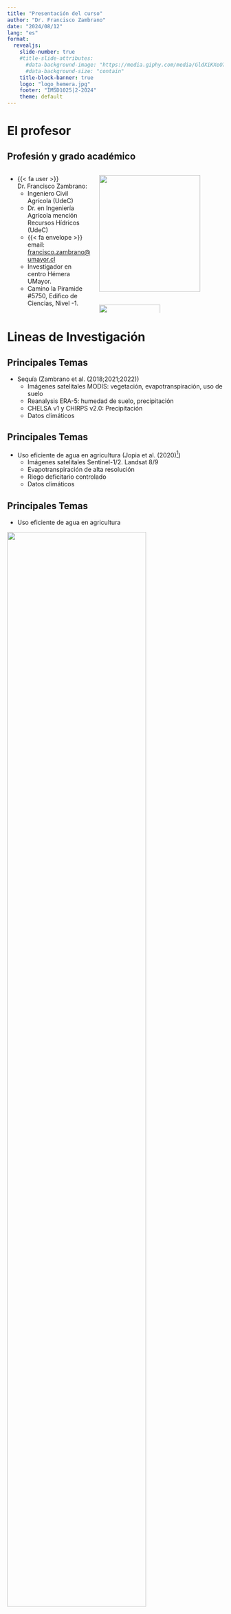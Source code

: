 ```yaml
---
title: "Presentación del curso"
author: "Dr. Francisco Zambrano"
date: "2024/08/12"
lang: "es"
format: 
  revealjs:
    slide-number: true
    #title-slide-attributes: 
      #data-background-image: "https://media.giphy.com/media/GldXiKXeO7hpczEHxt/giphy.gif"
      #data-background-size: "contain"
    title-block-banner: true
    logo: "logo_hemera.jpg"
    footer: "IMSD1025|2-2024"
    theme: default
---
```


# El profesor {background-color='lightblue'}

## Profesión y grado académico {.smaller}

::: {.columns}


::: {.column width="40%"}

::: incremental
- {{< fa user >}} Dr. Francisco Zambrano: 
  -  Ingeniero Civil Agrícola (UdeC)
  -  Dr. en Ingeniería Agrícola mención Recursos Hídricos (UdeC)
  - {{< fa envelope >}} email: [francisco.zambrano@umayor.cl](mailto:francisco.zambrano@umayor.cl)
  - Investigador en centro Hémera UMayor.
  - Camino la Piramide #5750, Edifico de Ciencias, Nivel -1.
:::

:::

::: {.column width="60%"}

::: {.r-stack}

![](img/google-scholar1.png){.fragment align=center width=90%}
![](img/google-scholar2.png){.fragment align=center width=70% height=250}
:::

:::

:::

# Lineas de Investigación {background-color='orange'}

## {background-image="https://media.giphy.com/media/1hBVgVAst7sZAQRdWl/giphy.gif" background-size="contain"}

## Principales Temas

::: incremental

- Sequía (Zambrano et al. (2018;2021;2022))
  - Imágenes satelitales MODIS: vegetación, evapotranspiración, uso de suelo
  - Reanalysis ERA-5: humedad de suelo, precipitación
  - CHELSA v1 y CHIRPS v2.0: Precipitación
  - Datos climáticos
:::

## {background-image="img/map_study_area_join.png" background-size="contain"}

## {background-image="img/map_zcNDVI_ts.png" background-size="contain"}


## Principales Temas

- Uso eficiente de agua en agricultura (Jopia et al. (2020)[^1])
  - Imágenes satelitales Sentinel-1/2. Landsat 8/9
  - Evapotranspiración de alta resolución
  - Riego deficitario controlado
  - Datos climáticos

[^1]: Jopia, A.; Zambrano, F.; Pérez-Martínez, W.; Vidal-Páez, P.; Molina, J.; de la Hoz Mardones, F. Time-Series of Vegetation Indices (VNIR/SWIR) Derived from Sentinel-2 (A/B) to Assess Turgor Pressure in Kiwifruit. ISPRS Int. J. Geo-Inf. 2020, 9, 641. https://doi.org/10.3390/ijgi9110641

## Principales Temas

- Uso eficiente de agua en agricultura 

![](img/wue1_satelite.png){width="80%" fig-align="center"}

## Principales Temas

- Uso eficiente de agua en agricultura 

![](img/wue2_satelite.png){width="80%" fig-align="center"}

## Principales Temas

- Monitoreo de fenología y estimación de producción (trigo y maíz)
  - Imagenes satelitales Sentinel-2
  - Derivación de índices espectrales
  - Cálculo de índice de área foliar (LAI)
  - Muestreo de biomasa vegetal

## Principales Temas

- Monitoreo de fenología y estimación de producción 

![](img/map_study_chile_globe_H_VB.png){width="80%" fig-align="center"}

## Principales Temas

- Monitoreo de fenología y estimación de producción 

![](img/fenolgia_indices_temporada.png){width="80%" fig-align="center"}


# Proyectos {background-color='lightblue'}

## Director: {.smaller}

1. Fondecyt de Iniciación `N°11190360` (ANID)
    - `Título:` The impact of weather variability on wheat and maize production: an improved early warning model for agricultural drought
    - `Monto:` ~100 $MM
    - `Periodo:` 2019-2023

::: {layout-nrow=1}
![](img/fondecyt_ini1.jpeg){width=200}
![](img/fondecyt_ini2.jpeg){width=200}
![](img/fondecyt_ini3.jpeg){width=200}
![](img/fondecyt_ini5.jpeg){width=200}
![](img/fondecyt_ini6.jpeg){width=200}
:::

## Director: {.smaller}

2. Fondef  Idea `ID21|10297` (ANID)
    - `Título:` SatOri: Sistema Satelital para Optimización de Riego
    - `Monto:` ~200 $MM
    - `Periodo:` 2022-2024

::: {layout-nrow=2}
![](img/fondef_idea1.jpeg){width=200}
![](img/fondef_idea2.jpeg){width=200}
![](img/fondef_idea3.jpeg){ width=200}
![](img/fondef_idea4.jpeg){ width=200}

:::

## Director: {.smaller}

3. Fondo Estrategíco en Sequía `FSEQ210022` (ANID)
    - `Título:` A multi-scale drought observatory for Chile: an early warning system to mitigate agricultural and ecological impacts 
    - `Monto:` ~300 $MM
    - `Periodo:` 2022-2023

::: {layout-nrow=1}
![](img/visita_dirk1.jpeg){width=300}
![](img/visita_dirk4.jpeg){width=200}
![](img/visita_anton2.jpeg){ width=200}
![](img/visita_anton3.jpeg){ width=200}

:::

## Otras colaboraciones en proyectos {.smaller}

- `Fondecyt regular:` MULTIVARIATE DROUGHT MONITOR SYSTEM: BIOPHYSICAL MODELLING, REMOTE SENSING AND HYDROCLIMATIC INFORMATION FOR DROUGHT ANALYISIS AND FORECASTING IN AGRICULTURE.
    - `Institución:` Universidad Católica
    - `Periodo:` 2021-2024
    - `Inv. Responsable:` Dr. Francisco Meza

- `Anillo`: Modeling of Epigenetic Gene Regulatory Networks in sweet cherry floral buds in response to differential seasonal climate conditions
    - `Institución:` Universidad Mayor
    - `Periodo:` 2021-2024
    - `Inv. Responsable:` Dra. Andrea Miyasaka

# Descripción del Curso {background-color='green'}

## Objetivos {background-image="../img//R_logo.png" background-position="97.5% 2.5%" background-size="7.5%" layout="true" .smaller}

::: incremental
- Lograr habilidades en el uso básico del software `R`
- Lograr habilidades en el manejo de datos geospaciales de tipo  vectoriales y raster mediante el uso del `software R`
- Lograr habilidades en la aplicacion de operaciones geométricas con datos vectoriales.
- Lograr habilidades en la aplicación de operaciones espaciales con datos raster.
- Realizar análisis de imágenes multiespectrales con el `software R`

:::

## Metodología {background-image="../img//R_logo.png" background-position="97.5% 2.5%" background-size="7.5%" layout="true" .smaller}

- Clases teóricas con ejemplos 

- Talleres en computador utilizando `R` y la IDE `RStudio`


## Horario {background-image="../img//R_logo.png" background-position="97.5% 2.5%" background-size="7.5%" layout="true" .smaller}


::: incremental
- Lunes 8:30 - 9:50 (Catedra)
- Lunes 10:00 - 12:40 (Taller)  
Sala 
   
:::

## Evaluaciones  {background-image="../img//R_logo.png" background-position="97.5% 2.5%" background-size="7.5%" layout="true" .smaller}

- Evaluación 1 (20%)
    - Tipo: teórica practica
    - Fecha: 6 octubre 2023
  
- Evaluación 2 (30%)
    - Tipo: teórica practica
    - Fecha: 10 noviembre 2023

- Talleres (30%)
    - Tipo: laboratorio computación
    - Cantidad: 5-7 talleres
    
- Trabajo Final (20%)


## Recursos para aprender {background-image="../img//R_logo.png" background-position="97.5% 2.5%" background-size="7.5%" layout="true" .smaller}

::: incremental
- R
  - [SWIRL](https://swirlstats.com/)
  - [Quick-R](https://www.statmethods.net/)

- R-Spatial
  - [r-spatial](https://www.r-spatial.org/) - Edzer Pebesma
  - [rspatial](https://www.rspatial.org/) - Robert Hijmans

- Libros R-Spatial
  - [Applied Spatial Data Analysis with R. Roger Bivand, Edzer Pebesma, Virgilio Gómez-Rubio.](http://gis.humboldt.edu/OLM/r/Spatial%20Analysis%20With%20R.pdf)
  - [Geocomputation with R. Robin Lovelace, Jakub Nowosad, Jannes Muenchow](https://geocompr.robinlovelace.net/)
  - [Spatial Data Science](https://keen-swartz-3146c4.netlify.app/). Edzer Pebesma y Roger Bivand. Estado: en desarrollo
:::
